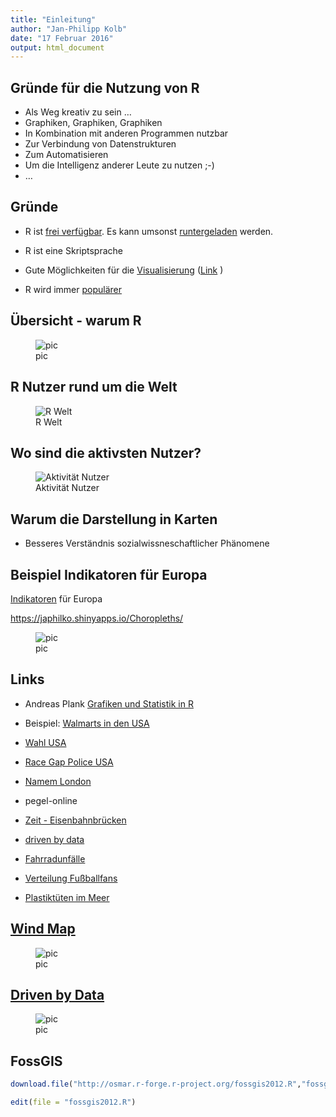 ```yaml
---
title: "Einleitung"
author: "Jan-Philipp Kolb"
date: "17 Februar 2016"
output: html_document
---
```


## Gründe für die Nutzung von R

- Als Weg kreativ zu sein ...
- Graphiken, Graphiken, Graphiken
- In Kombination mit anderen Programmen nutzbar
- Zur Verbindung von Datenstrukturen
- Zum Automatisieren
- Um die Intelligenz anderer Leute zu nutzen ;-)
- ...


## Gründe

- R ist [frei verfügbar](http://www.inside-r.org/why-use-r). Es kann umsonst [runtergeladen](http://mirrors.softliste.de/cran/) werden.

- R ist eine Skriptsprache 
- Gute Möglichkeiten für die [Visualisierung](http://research.stowers-institute.org/efg/R/) ([Link](http://www.sr.bham.ac.uk/~ajrs/R/r-gallery.html) )

- R wird immer [populärer](https://twitter.com/josiahjdavis/status/559778930476220418)

## Übersicht - warum R

![pic](http://d287f0h5fel5hu.cloudfront.net/blog/wp-content/uploads/2013/06/bar-learn-r-img11.png)

## R Nutzer rund um die Welt

![R Welt](http://revolution-computing.typepad.com/.a/6a010534b1db25970b0191035099d8970c-pi)

## Wo sind die aktivsten Nutzer?

![Aktivität Nutzer](http://spatial.ly/wp-content/uploads/2013/06/r_activity.png)

## Warum die Darstellung in Karten

- Besseres Verständnis sozialwissneschaftlicher Phänomene


## Beispiel Indikatoren für Europa

[Indikatoren](https://japhilko.shinyapps.io/Choropleths/) für Europa

<https://japhilko.shinyapps.io/Choropleths/>

![pic](https://github.com/Japhilko/GeoData/tree/master/data/figure/ShinyIndicators.PNG)

## Links

- Andreas Plank [Grafiken und Statistik in R](http://www.chironomidaeproject.com/fileadmin/downloads/Formeln_in_R.pdf)

- Beispiel: [Walmarts in den USA](https://rpubs.com/Radcliffe/walmart)

- [Wahl USA](http://fivethirtyeight.com/)

- [Race Gap Police USA](http://www.nytimes.com/interactive/2014/09/03/us/the-race-gap-in-americas-police-departments.html?_r=0)

- [Namem London](http://names.mappinglondon.co.uk/)

- pegel-online

- [Zeit - Eisenbahnbrücken](http://detektor.fm/digital/datenjournalismus-interaktive-karte-zeigt-marode-deutsche-bahn-bruecken)

- [driven by data](http://driven-by-data.net/)

- [Fahrradunfälle](http://michael-hoerz.de/maps/berlin-bike/)

- [Verteilung Fußballfans](http://interaktiv.morgenpost.de/beta-fussballkarte/#7/51.258/10.756)

- [Plastiktüten im Meer](http://news.nationalgeographic.com/news/2014/07/140715-ocean-plastic-debris-trash-pacific-garbage-patch/)

## [Wind Map](http://hint.fm/wind/)

![pic](http://www.flowjustflow.com/wp-content/gallery/hint-fm/high-res-3600.jpg)

## [Driven by Data](www.driven-by-data.net/)

![pic](http://driven-by-data.net/images/working-women-full.png)

## FossGIS 

```r
download.file("http://osmar.r-forge.r-project.org/fossgis2012.R","fossgis2012.R")

edit(file = "fossgis2012.R")
```

